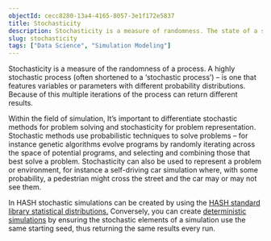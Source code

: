```yaml
---
objectId: cecc8280-13a4-4165-8057-3e1f172e5837
title: Stochasticity
description: Stochasticity is a measure of randomness. The state of a stochastic system can be modeled but not precisely predicted.
slug: stochasticity
tags: ["Data Science", "Simulation Modeling"]
---
```


Stochasticity is a measure of the randomness of a process. A highly stochastic process (often shortened to a ‘stochastic process’) – is one that features variables or parameters with different probability distributions. Because of this multiple iterations of the process can return different results.

Within the field of simulation, It’s important to differentiate stochastic methods for problem solving and stochasticity for problem representation. Stochastic methods use probabilistic techniques to solve problems – for instance genetic algorithms evolve programs by randomly iterating across the space of potential programs, and selecting and combining those that best solve a problem. Stochasticity can also be used to represent a problem or environment, for instance a self-driving car simulation where, with some probability, a pedestrian might cross the street and the car may or may not see them.

In HASH stochastic simulations can be created by using the [HASH standard library statistical distributions.](https://hash.ai/docs/simulation/concepts/designing-with-distributions) Conversely, you can create [deterministic simulations](https://hash.ai/docs/simulation/extra/determinism) by ensuring the stochastic elements of a simulation use the same starting seed, thus returning the same results every run.
